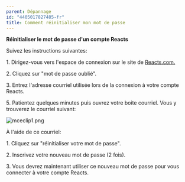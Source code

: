 ```yaml
---
parent: Dépannage
id: "4405017827485-fr"
title: Comment réinitialiser mon mot de passe
---
```

**Réinitialiser le mot de passe d'un compte Reacts**

Suivez les instructions suivantes:

1\. Dirigez-vous vers l'espace de connexion sur le site de [Reacts.com.](https://identity.iitreacts.com/Account/Login?ReturnUrl=%2Fconnect%2Fauthorize%2Fcallback%3Fclient_id%3Dhttps%253A%252F%252Fwww.iitreacts.com%26response_type%3Dcode%2520id_token%26scope%3Dopenid%2520profile%2520https%253A%252F%252Fwww.iitreacts.com%26redirect_uri%3Dhttps%253A%252F%252Freacts.com%252Foauth%252FExternalLoginCallback%26nonce%3Dedffffed7b8ff1fbe8613ca9c37f7526da2336b495d9b7362819666901aa97fe%26response_mode%3Dform_post%26ui_locales%3Dfr)

2\. Cliquez sur "mot de passe oublié".

3\. Entrez l'adresse courriel utilisée lors de la connexion à votre compte Reacts.

5\. Patientez quelques minutes puis ouvrez votre boite courriel. Vous y trouverez le courriel suivant:

![mceclip1.png](@assets/attachments/mceclip1.png)

À l'aide de ce courriel:

1\. Cliquez sur "réinitialiser votre mot de passe".

2\. Inscrivez votre nouveau mot de passe (2 fois).

3\. Vous devrez maintenant utiliser ce nouveau mot de passe pour vous connecter à votre compte Reacts.
